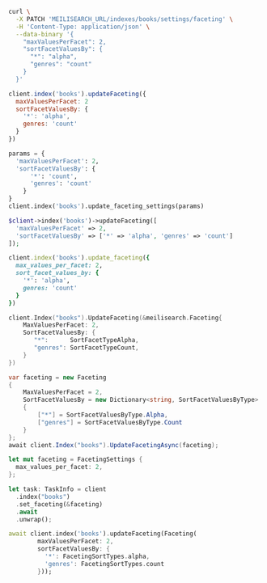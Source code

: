 <CodeGroup>

```bash cURL
curl \
  -X PATCH 'MEILISEARCH_URL/indexes/books/settings/faceting' \
  -H 'Content-Type: application/json' \
  --data-binary '{
    "maxValuesPerFacet": 2,
    "sortFacetValuesBy": {
      "*": "alpha",
      "genres": "count"
    }
  }'
```

```javascript JS
client.index('books').updateFaceting({
  maxValuesPerFacet: 2
  sortFacetValuesBy: {
    '*': 'alpha',
    genres: 'count'
  }
})
```

```python Python
params = {
  'maxValuesPerFacet': 2,
  'sortFacetValuesBy': {
      '*': 'count',
      'genres': 'count'
    }
}
client.index('books').update_faceting_settings(params)
```

```php PHP
$client->index('books')->updateFaceting([
  'maxValuesPerFacet' => 2,
  'sortFacetValuesBy' => ['*' => 'alpha', 'genres' => 'count']
]);
```

```ruby Ruby
client.index('books').update_faceting({
  max_values_per_facet: 2,
  sort_facet_values_by: {
    '*': 'alpha',
    genres: 'count'
  }
})
```

```go Go
client.Index("books").UpdateFaceting(&meilisearch.Faceting{
    MaxValuesPerFacet: 2,
    SortFacetValuesBy: {
       "*":      SortFacetTypeAlpha,
       "genres": SortFacetTypeCount,
    }
})
```

```csharp C#
var faceting = new Faceting
{
    MaxValuesPerFacet = 2,
    SortFacetValuesBy = new Dictionary<string, SortFacetValuesByType>
    {
        ["*"] = SortFacetValuesByType.Alpha,
        ["genres"] = SortFacetValuesByType.Count
    }
};
await client.Index("books").UpdateFacetingAsync(faceting);
```

```rust Rust
let mut faceting = FacetingSettings {
  max_values_per_facet: 2,
};

let task: TaskInfo = client
  .index("books")
  .set_faceting(&faceting)
  .await
  .unwrap();
```

```dart Dart
await client.index('books').updateFaceting(Faceting(
        maxValuesPerFacet: 2,
        sortFacetValuesBy: {
          '*': FacetingSortTypes.alpha,
          'genres': FacetingSortTypes.count
        }));
```
</CodeGroup>